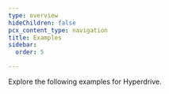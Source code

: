 ```yaml
---
type: overview
hideChildren: false
pcx_content_type: navigation
title: Examples
sidebar:
  order: 5

---
```



Explore the following <GlossaryTooltip term="code example">examples</GlossaryTooltip> for Hyperdrive.

<ListExamples directory="hyperdrive/examples/"/>
